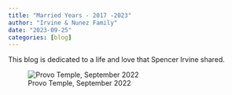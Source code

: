 ```yaml
---
title: "Married Years - 2017 -2023"
author: "Irvine & Nunez Family"
date: "2023-09-25"
categories: [blog]
---
```


This blog is dedicated to a life and love that Spencer Irvine shared.

![Provo Temple, September 2022](temple_flair.jpg)
